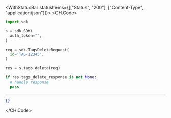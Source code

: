 

<WithStatusBar statusItems={[["Status", "200"], ["Content-Type", "application/json"]]}>
  <CH.Code>
  ```python Delete.py
  import sdk

s = sdk.SDK(
    auth_token="",
)

req = sdk.TagsDeleteRequest(
    id='TAG-12345',
)

res = s.tags.delete(req)

if res.tags_delete_response is not None:
    # handle response
    pass
  ```
  ---

  ```json Example Response
  {}
  ```
  </CH.Code>
</WithStatusBar>
